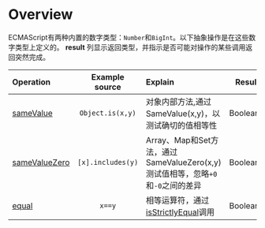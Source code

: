 # Overview

ECMAScript有两种内置的数字类型：`Number`和`BigInt`。以下抽象操作是在这些数字类型上定义的。
**result** 列显示返回类型，并指示是否可能对操作的某些调用返回突然完成。

| Operation     | Example source	 |   Explain  | Result |
| :------------ | :--------------: | :----------- | ----------: |
| [sameValue](/operations/number/sameValue)  | `Object.is(x,y)` | 对象内部方法,通过SameValue(x,y)，以测试确切的值相等性 | Boolean
| [sameValueZero](/operations/number/sameValueZero) | `[x].includes(y)`| Array、Map和Set方法，通过SameValueZero(x,y)测试值相等，忽略`+0`和`-0`之间的差异 | Boolean
| [equal](/operations/number/equal) | `x==y`| 相等运算符，通过[isStrictlyEqual](/operations/comparison/isStrictlyEqual)调用 | Boolean

